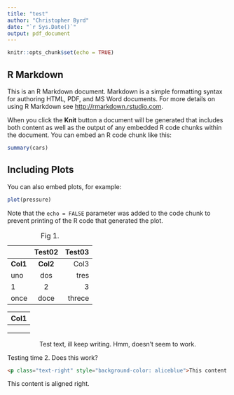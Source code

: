 ```yaml
---
title: "test"
author: "Christopher Byrd"
date: "`r Sys.Date()`"
output: pdf_document
---
```


```r
knitr::opts_chunk$set(echo = TRUE)
```

## R Markdown

This is an R Markdown document. Markdown is a simple formatting syntax for authoring HTML, PDF, and MS Word documents. For more details on using R Markdown see <http://rmarkdown.rstudio.com>.

When you click the **Knit** button a document will be generated that includes both content as well as the output of any embedded R code chunks within the document. You can embed an R code chunk like this:

```r
summary(cars)
```

## Including Plots

You can also embed plots, for example:

```r
plot(pressure)
```

Note that the `echo = FALSE` parameter was added to the code chunk to prevent printing of the R code that generated the plot.

|          |  Test02  | Test03 |
|----------|:--------:|-------:|
| **Col1** | **Col2** |   Col3 |
| uno      |   dos    |   tres |
| 1        |    2     |      3 |
| once     |   doce   | threce |

: Fig 1.

| Col1 |
|------|
|      |
|      |
|      |

<div style="text-align: center;">

Test text, ill keep writing. Hmm, doesn't seem to work.

</div>


<div align="center">

Testing time 2. Does this work?

</div>

``` html
<p class="text-right" style="background-color: aliceblue">This content is aligned right.</p>
```

<p style="text-align: center;">

This content is aligned right.

</p>
